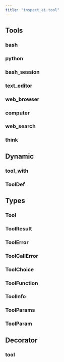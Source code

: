 ```yaml
---
title: "inspect_ai.tool"
---
```


## Tools

### bash
### python
### bash_session
### text_editor
### web_browser
### computer
### web_search
### think

## Dynamic 

### tool_with
### ToolDef

## Types

### Tool
### ToolResult
### ToolError
### ToolCallError
### ToolChoice
### ToolFunction
### ToolInfo
### ToolParams
### ToolParam

## Decorator

### tool

